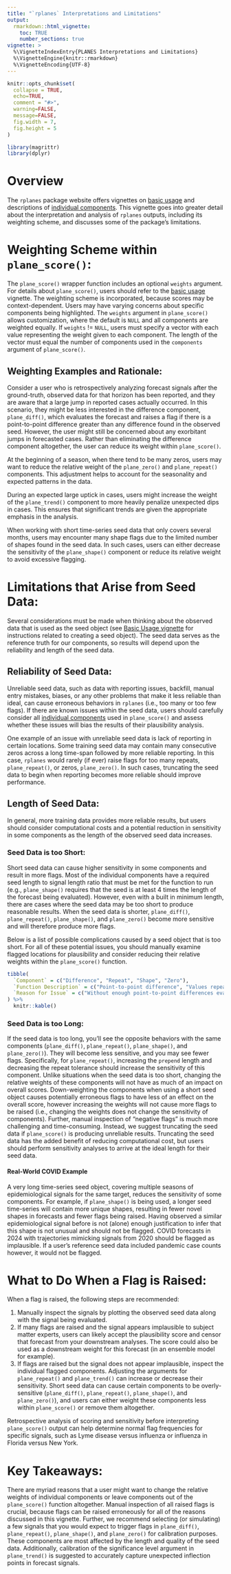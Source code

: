 ```yaml
---
title: "`rplanes` Interpretations and Limitations"
output: 
  rmarkdown::html_vignette:
    toc: TRUE
    number_sections: true
vignette: >
  %\VignetteIndexEntry{PLANES Interpretations and Limitations}
  %\VignetteEngine{knitr::rmarkdown}
  %\VignetteEncoding{UTF-8}
---
```


```r
knitr::opts_chunk$set(
  collapse = TRUE,
  echo=TRUE,
  comment = "#>",
  warning=FALSE,
  message=FALSE,
  fig.width = 7,
  fig.height = 5
)

library(magrittr)
library(dplyr)
```



# Overview

The `rplanes` package website offers vignettes on [basic usage](basic-usage.html) and descriptions of [individual components](planes-components.html). This vignette goes into greater detail about the interpretation and analysis of `rplanes` outputs, including its weighting scheme, and discusses some of the package's limitations. 




# Weighting Scheme within `plane_score()`:
The `plane_score()` wrapper function includes an optional `weights` argument. For details about `plane_score()`, users should refer to the [basic usage](basic-usage.html) vignette. The weighting scheme is incorporated, because scores may be context-dependent. Users may have varying concerns about specific components being highlighted. The `weights` argument in `plane_score()` allows customization, where the default is `NULL` and all components are weighted equally. If `weights` != `NULL`, users must specify a vector with each value representing the weight given to each component. The length of the vector must equal the number of components used in the `components` argument of `plane_score()`.


## Weighting Examples and Rationale:
Consider a user who is retrospectively analyzing forecast signals after the ground-truth, observed data for that horizon has been reported, and they are aware that a large jump in reported cases actually occurred. In this scenario, they might be less interested in the difference component, `plane_diff()`, which evaluates the forecast and raises a flag if there is a point-to-point difference greater than any difference found in the observed seed. However, the user might still be concerned about any exorbitant jumps in forecasted cases. Rather than eliminating the difference component altogether, the user can reduce its weight within `plane_score()`.

At the beginning of a season, when there tend to be many zeros, users may want to reduce the relative weight of the `plane_zero()` and `plane_repeat()` components. This adjustment helps to account for the seasonality and expected patterns in the data.

During an expected large uptick in cases, users might increase the weight of the `plane_trend()` component to more heavily penalize unexpected dips in cases. This ensures that significant trends are given the appropriate emphasis in the analysis.

When working with short time-series seed data that only covers several months, users may encounter many shape flags due to the limited number of shapes found in the seed data. In such cases, users can either decrease the sensitivity of the `plane_shape()` component or reduce its relative weight to avoid excessive flagging.



# Limitations that Arise from Seed Data:
Several considerations must be made when thinking about the observed data that is used as the seed object (see [Basic Usage vignette](basic-usage.html) for instructions related to creating a seed object). The seed data serves as the reference truth for our components, so results will depend upon the reliability and length of the seed data.



## Reliability of Seed Data:
Unreliable seed data, such as data with reporting issues, backfill, manual entry mistakes, biases, or any other problems that make it less reliable than ideal, can cause erroneous behaviors in `rplanes` (i.e., too many or too few flags). If there are known issues within the seed data, users should carefully consider all [individual components](planes-components.html) used in `plane_score()` and assess whether these issues will bias the results of their plausibility analysis. 

One example of an issue with unreliable seed data is lack of reporting in certain locations. Some training seed data may contain many consecutive zeros across a long time-span followed by more reliable reporting. In this case, `rplanes` would rarely (if ever) raise flags for too many repeats, `plane_repeat()`, or zeros, `plane_zero()`. In such cases, truncating the seed data to begin when reporting becomes more reliable should improve performance.



## Length of Seed Data:
In general, more training data provides more reliable results, but users should consider computational costs and a potential reduction in sensitivity in some components as the length of the observed seed data increases.



### Seed Data is too Short: 
Short seed data can cause higher sensitivity in some components and result in more flags. Most of the individual components have a required seed length to signal length ratio that must be met for the function to run (e.g., `plane_shape()` requires that the seed is at least 4 times the length of the forecast being evaluated). However, even with a built in minimum length, there are cases where the seed data may be too short to produce reasonable results. When the seed data is shorter, `plane_diff()`, `plane_repeat()`, `plane_shape()`, and `plane_zero()` become more sensitive and will therefore produce more flags.

Below is a list of possible complications caused by a seed object that is too short. For all of these potential issues, you should manually examine flagged locations for plausibility and consider reducing their relative weights within the `plane_score()` function.


```r
tibble(
  `Component` = c("Difference", "Repeat", "Shape", "Zero"),
  `Function Description` = c("Point-to-point difference", "Values repeat more than expected", "Shape of signal trajectory has not been observed in seed data", "Zeros found in signal when not in seed"),
  `Reason for Issue` = c("Without enough point-to-point differences evaluated in the seed data, a true and reasonable jump in the signal may be flagged as implausible.", "If there are, by chance, no repeats in the seed, a single repeat will not be tolerated and will be flagged (also true for very few repeats). Decreasing the prepend length and/or increasing the repeat tolerance should help mitigate this.", "A short seed object is comprised of fewer signal trajectory shapes that can be compared to the signal, so a reasonable trajectory might be erroneously flagged.", "If there are no zeros in the seed, a single zero in the signal will not be tolerated and will be flagged")
) %>%
  knitr::kable()
```
  
  
  
### Seed Data is too Long:
If the seed data is too long, you’ll see the opposite behaviors with the same components (`plane_diff()`, `plane_repeat()`, `plane_shape()`, and `plane_zero()`). They will become less sensitive, and you may see fewer flags. Specifically, for `plane_repeat()`, increasing the `prepend` length and decreasing the repeat tolerance should increase the sensitivity of this component. Unlike situations when the seed data is too short, changing the relative weights of these components will not have as much of an impact on overall scores. Down-weighting the components when using a short seed object causes potentially erroneous flags to have less of an effect on the overall score, however increasing the weights will not cause more flags to be raised (i.e., changing the weights does not change the sensitivity of components). Further, manual inspection of "negative flags" is much more challenging and time-consuming. Instead, we suggest truncating the seed data if `plane_score()` is producing unreliable results. Truncating the seed data has the added benefit of reducing computational cost, but users should perform sensitivity analyses to arrive at the ideal length for their seed data.
  
  
#### Real-World COVID Example
A very long time-series seed object, covering multiple seasons of epidemiological signals for the same target, reduces the sensitivity of some components. For example, if `plane_shape()` is being used, a longer seed time-series will contain more unique shapes, resulting in fewer novel shapes in forecasts and fewer flags being raised. Having observed a similar epidemiological signal before is not (alone) enough justification to infer that this shape is not unusual and should not be flagged. COVID forecasts in 2024 with trajectories mimicking signals from 2020 should be flagged as implausible. If a user's reference seed data included pandemic case counts however, it would not be flagged.



# What to Do When a Flag is Raised:
When a flag is raised, the following steps are recommended:

1. Manually inspect the signals by plotting the observed seed data along with the signal being evaluated.
2. If many flags are raised and the signal appears implausible to subject matter experts, users can likely accept the plausibility score and censor that forecast from your downstream analyses. The score could also be used as a downstream weight for this forecast (in an ensemble model for example).
3. If flags are raised but the signal does not appear implausible, inspect the individual flagged components. Adjusting the arguments for `plane_repeat()` and `plane_trend()` can increase or decrease their sensitivity. Short seed data can cause certain components to be overly-sensitive (`plane_diff()`, `plane_repeat()`, `plane_shape()`, and `plane_zero()`), and users can either weight these components less within `plane_score()` or remove them altogether.

Retrospective analysis of scoring and sensitivity before interpreting `plane_score()` output can help determine normal flag frequencies for specific signals, such as Lyme disease versus influenza or influenza in Florida versus New York.


# Key Takeaways:
There are myriad reasons that a user might want to change the relative weights of individual components or leave components out of the `plane_score()` function altogether. Manual inspection of all raised flags is crucial, because flags can be raised erroneously for all of the reasons discussed in this vignette. Further, we recommend selecting (or simulating) a few signals that you would expect to trigger flags in `plane_diff()`, `plane_repeat()`, `plane_shape()`, and `plane_zero()` for calibration purposes. These components are most affected by the length and quality of the seed data. Additionally, calibration of the significance level argument in `plane_trend()` is suggested to accurately capture unexpected inflection points in forecast signals.



